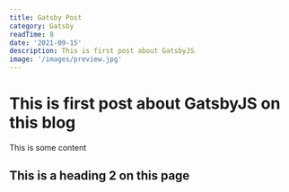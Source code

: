 ```yaml
---
title: Gatsby Post
category: Gatsby
readTime: 8
date: '2021-09-15'
description: This is first post about GatsbyJS
image: '/images/preview.jpg'
---
```


# This is first post about GatsbyJS on this blog

This is some content

## This is a heading 2 on this page
